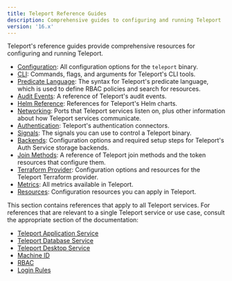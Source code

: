 ```yaml
---
title: Teleport Reference Guides
description: Comprehensive guides to configuring and running Teleport
version: '16.x'
---
```


Teleport's reference guides provide comprehensive resources for configuring and
running Teleport.

- [Configuration](/docs/ver/16.x/reference/config): All configuration options for the `teleport`
  binary.
- [CLI](/docs/ver/16.x/reference/cli): Commands, flags, and arguments for Teleport's CLI tools.
- [Predicate Language](/docs/ver/16.x/reference/predicate-language): The syntax for Teleport's
  predicate language, which is used to define RBAC policies and search for
  resources.
- [Audit Events](/docs/ver/16.x/reference/audit): A reference of Teleport's audit events.
- [Helm Reference](/docs/ver/16.x/reference/helm-reference): References for Teleport's Helm charts.
- [Networking](/docs/ver/16.x/reference/networking): Ports that Teleport services listen on, plus
  other information about how Teleport services communicate.
- [Authentication](/docs/ver/16.x/reference/authentication): Teleport's authentication connectors.
- [Signals](/docs/ver/16.x/reference/signals): The signals you can use to control a Teleport
  binary.
- [Backends](/docs/ver/16.x/reference/backends): Configuration options and required setup steps for
  Teleport's Auth Service storage backends.
- [Join Methods](/docs/ver/16.x/reference/join-methods): A reference of Teleport join methods and the token resources that configure them.
- [Terraform Provider](/docs/ver/16.x/reference/terraform-provider): Configuration options and
  resources for the Teleport Terraform provider.
- [Metrics](/docs/ver/16.x/reference/metrics): All metrics available in Teleport.
- [Resources](/docs/ver/16.x/reference/resources): Configuration resources you can apply in
  Teleport.

<Tip>
  This section contains references that apply to all Teleport services. For
  references that are relevant to a single Teleport service or use case, consult
  the appropriate section of the documentation:

  - [Teleport Application Service](/docs/ver/16.x/application-access/reference)
  - [Teleport Database Service](/docs/ver/16.x/database-access/reference)
  - [Teleport Desktop Service](/docs/ver/16.x/desktop-access/reference)
  - [Machine ID](/docs/ver/16.x/machine-id/reference)
  - [RBAC](/docs/ver/16.x/access-controls/reference)
  - [Login Rules](/docs/ver/16.x/access-controls/login-rules/reference)
</Tip>
